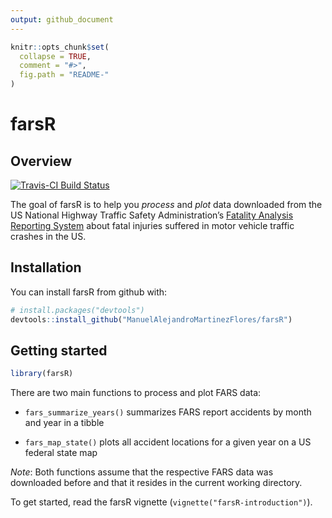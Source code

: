 ```yaml
---
output: github_document
---
```


<!-- README.md is generated from README.Rmd. Please edit that file -->

```r
knitr::opts_chunk$set(
  collapse = TRUE,
  comment = "#>",
  fig.path = "README-"
)
```

# farsR

## Overview

[![Travis-CI Build Status](https://travis-ci.org/alex23lemm/farsR.svg?branch=master)](https://travis-ci.org/ManuelAlejandroMartinezFlores/farsR)


The goal of farsR is to help you *process* and *plot* data downloaded from the US National Highway Traffic Safety Administration's [Fatality Analysis Reporting System](https://www.nhtsa.gov/research-data/fatality-analysis-reporting-system-fars) about fatal injuries suffered in motor vehicle traffic crashes in the US.


## Installation

You can install farsR from github with:

```r
# install.packages("devtools")
devtools::install_github("ManuelAlejandroMartinezFlores/farsR")
```

## Getting started


```r
library(farsR)
```

There are two main functions to process and plot FARS data:

* `fars_summarize_years()` summarizes FARS report accidents by month and year in a tibble

* `fars_map_state()` plots all accident locations for a given year on a US federal state map

*Note*: Both functions assume that the respective FARS data was downloaded before and that it resides in the current working directory.


To get started, read the farsR vignette (`vignette("farsR-introduction")`).
